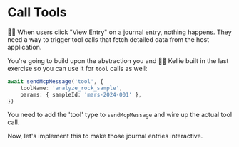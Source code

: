 # Call Tools

<EpicVideo url="https://www.epicai.pro/workshops/day-5-6-mcp-ui/tools-ow1ol" />

👨‍💼 When users click "View Entry" on a journal entry, nothing happens. They need a way to trigger tool calls that fetch detailed data from the host application.

You're going to build upon the abstraction you and 🧝‍♀️ Kellie built in the last exercise so you can use it for `tool` calls as well:

```ts
await sendMcpMessage('tool', {
	toolName: 'analyze_rock_sample',
	params: { sampleId: 'mars-2024-001' },
})
```

You need to add the 'tool' type to `sendMcpMessage` and wire up the actual tool call.

Now, let's implement this to make those journal entries interactive.

